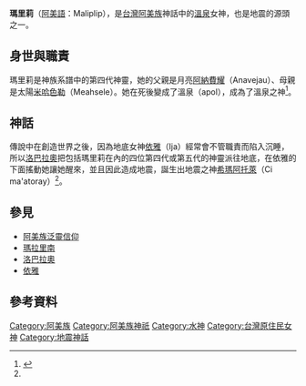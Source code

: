 {{noteTA
|G1=阿美族神話
}}

{{Infobox deity
| type = taiwan
| name =瑪里莉
| image = 
| image_size = 
| alt = 
| caption =
| god_of = 溫泉女神
| abode = 
| symbol =
| consort = [[瑪拉里南|瑪拉里南]]
| parents = {{ubl|[[阿納費耀|阿納費耀]](父)|[[米哈色勒|米哈色勒]](母)}}
| siblings = [[瑪拉里南|瑪拉里南]]
| children = {{ubl|[[瑪達勒勒|瑪達勒勒]]|Alutsiap}}
| mount = 
|script_name=阿美語|script=Maliplip}}

'''瑪里莉'''（[[阿美語|阿美語]]：Maliplip），是[[台灣|台灣]][[阿美族|阿美族]]神話中的[[溫泉|溫泉]]女神，也是地震的源頭之一。
==身世與職責==
瑪里莉是神族系譜中的第四代神靈，她的父親是月亮[[阿納費耀|阿納費耀]]（Anavejau）、母親是太陽[[米哈色勒|米哈色勒]]（Meahsele）。她在死後變成了溫泉（apol），成為了溫泉之神<ref name="阿美族之宗教及神話">{{cite web|author=王崧興|title=馬太安阿美族之宗教及神話|url=https://www.ioe.sinica.edu.tw/mobile/content/Periodicals_Content.aspx?SiteID=530164240637641451&Menuid=530205601306173463&Msid=530207124576460556|publisher=民族學研究所|work=中央研究院|accessdate=1961年 秋季|archive-date=2020-08-25|archive-url=https://web.archive.org/web/20200825054829/https://www.ioe.sinica.edu.tw/mobile/content/Periodicals_Content.aspx?SiteID=530164240637641451&Menuid=530205601306173463&Msid=530207124576460556|dead-url=no}}</ref>。
==神話==
{{main|瑪拉里南}}
傳說中在創造世界之後，因為地底女神[[依雅|依雅]]（Ija）經常會不管職責而陷入沉睡，所以[[洛巴拉奧|洛巴拉奧]]把包括瑪里莉在內的四位第四代或第五代的神靈派往地底，在依雅的下面搖動她讓她醒來，並且因此造成地震，誕生出地震之神[[希瑪阿托萊|希瑪阿托萊]]（Ci ma'atoray）<ref name="阿美族之宗教及神話" />。
==參見==
*[[阿美族泛靈信仰|阿美族泛靈信仰]]
*[[瑪拉里南|瑪拉里南]]
*[[洛巴拉奧|洛巴拉奧]]
*[[依雅|依雅]]
==參考資料==
{{reflist}}
[[Category:阿美族|Category:阿美族]]
[[Category:阿美族神祇|Category:阿美族神祇]]
[[Category:水神|Category:水神]]
[[Category:台灣原住民女神|Category:台灣原住民女神]]
[[Category:地震神話|Category:地震神話]]
{{Myth-stub}}